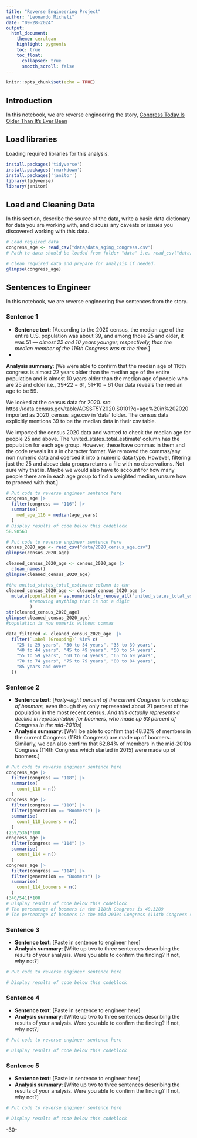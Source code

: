 ```yaml
---
title: "Reverse Engineering Project"
author: "Leonardo Micheli"
date: "09-28-2024"
output:
  html_document:
    theme: cerulean
    highlight: pygments
    toc: true
    toc_float:
      collapsed: true
      smooth_scroll: false
---
```


```r
knitr::opts_chunk$set(echo = TRUE)
```

## Introduction 

In this notebook, we are reverse engineering the story, [Congress Today Is Older Than It's Ever Been](https://fivethirtyeight.com/features/aging-congress-boomers/)

## Load libraries

Loading required libraries for this analysis.

```r
install.packages('tidyverse')
install.packages('rmarkdown')
install.packages('janitor')
library(tidyverse)
library(janitor)
```

## Load and Cleaning Data

In this section, describe the source of the data, write a basic data dictionary for data you are working with, and discuss any caveats or issues you discovered working with this data. 

```r
# Load required data
congress_age <- read_csv("data/data_aging_congress.csv")
# Path to data should be loaded from folder "data" i.e. read_csv("data/name_of_data.csv")

# Clean required data and prepare for analysis if needed. 
glimpse(congress_age)
```

## Sentences to Engineer
In this notebook, we are reverse engineering five sentences from the story.

### Sentence 1

* **Sentence text**: [According to the 2020 census, the median age of the entire U.S. population was about 39, and among those 25 and older, it was 51 — *almost 22 and 10 years younger, respectively, than the median member of the 116th Congress was at the time.*]
* 

**Analysis summary**: [We were able to confirm that the median age of 116th congress is almost 22 years older than the median age of the entire population and is almost 10 years older than the median age of people who are 25 and older i.e., 39+22 = 61, 51+10 = 61 Our data reveals the median age to be 59. 

We looked at the census data for 2020. src: https://data.census.gov/table/ACSST5Y2020.S0101?q=age%20in%202020 imported as 2020_census_age.csv in 'data' folder. The census data explicitly mentions 39 to be the median data in their csv table.

We imported the census 2020 data and wanted to check the median age for people 25 and above. The 'united_states_total_estimate' column has the population for each age group. However, these have commas in them and the code reveals its a in character format. We removed the commas/any non numeric data and coerced it into a numeric data type. However, filtering just the 25 and above data groups returns a file with no observations. Not sure why that is. Maybe we would also have to account for how many people there are in each age group to find a weighted median, unsure how to proceed with that.] 

```r
# Put code to reverse engineer sentence here
congress_age |>
  filter(congress == "116") |>
  summarise(
    med_age_116 = median(age_years)
  )
# Display results of code below this codeblock
58.98563
```
```r
# Put code to reverse engineer sentence here
census_2020_age <- read_csv("data/2020_census_age.csv")
glimpse(census_2020_age)
```
```r
cleaned_census_2020_age <- census_2020_age |>
  clean_names()
glimpse(cleaned_census_2020_age)
```
```r
#the united_states_total_estimate column is chr
cleaned_census_2020_age <- cleaned_census_2020_age |>
  mutate(population = as.numeric(str_remove_all("united_states_total_estimate", "[^0-9]"))
         #removing anything that is not a digit
         )
str(cleaned_census_2020_age)
glimpse(cleaned_census_2020_age)
#population is now numeric without commas
```
```r
data_filtered <- cleaned_census_2020_age  |>
  filter(`Label (Grouping)` %in% c(
    "25 to 29 years", "30 to 34 years", "35 to 39 years", 
    "40 to 44 years", "45 to 49 years", "50 to 54 years",
    "55 to 59 years", "60 to 64 years", "65 to 69 years", 
    "70 to 74 years", "75 to 79 years", "80 to 84 years", 
    "85 years and over"
  ))
```

### Sentence 2

* **Sentence text**: [*Forty-eight percent of the current Congress is made up of boomers,* even though they only represented about 21 percent of the population in the most recent census. *And this actually represents a decline in representation for boomers, who made up 63 percent of Congress in the mid-2010s*]
* **Analysis summary**: [We'll be able to confirm that 48.32% of members in the current Congress (118th Congress) are made up of boomers. Similarly, we can also confirm that 62.84% of members in the mid-2010s Congress (114th Congress which started in 2015) were made up of boomers.]

```r
# Put code to reverse engineer sentence here
congress_age |>
  filter(congress == "118") |>
  summarise(
    count_118 = n()
  )
congress_age |>
  filter(congress == "118") |>
  filter(generation == "Boomers") |>
  summarise(
    count_118_boomers = n()
  )
(259/536)*100
congress_age |>
  filter(congress == "114") |>
  summarise(
    count_114 = n()
  )
congress_age |>
  filter(congress == "114") |>
  filter(generation == "Boomers") |>
  summarise(
    count_114_boomers = n()
  )
(340/541)*100
# Display results of code below this codeblock
# The percentage of boomers in the 118th Congress is 48.3209
# The percentage of boomers in the mid-2010s Congress (114th Congress started in 2015) was 62.84
```

### Sentence 3

* **Sentence text**: [Paste in sentence to engineer here]
* **Analysis summary**: [Write up two to three sentences describing the results of your analysis.  Were you able to confirm the finding? If not, why not?]

```r
# Put code to reverse engineer sentence here

# Display results of code below this codeblock

```

### Sentence 4

* **Sentence text**: [Paste in sentence to engineer here]
* **Analysis summary**: [Write up two to three sentences describing the results of your analysis.  Were you able to confirm the finding? If not, why not?]

```r
# Put code to reverse engineer sentence here

# Display results of code below this codeblock

```

### Sentence 5

* **Sentence text**: [Paste in sentence to engineer here]
* **Analysis summary**: [Write up two to three sentences describing the results of your analysis.  Were you able to confirm the finding? If not, why not?]

```r
# Put code to reverse engineer sentence here

# Display results of code below this codeblock

```

-30-